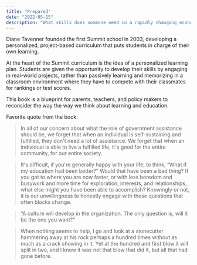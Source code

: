 ```yaml
---
title: "Prepared"
date: "2022-05-15"
description: "What skills does someone need in a rapidly changing economy? What does it mean to engage in work that feels purposeful?"
---
```


Diane Tavenner founded the first Summit school in 2003, developing a personalized, project-based curriculum that puts students in charge of their own learning.

At the heart of the Summit curriculum is the idea of a personalized learning plan. Students are given the opportunity to develop their skills by engaging in real-world projects, rather than passively learning and memorizing in a classroom environment where they have to compete with their classmates for rankings or test scores.

This book is a blueprint for parents, teachers, and policy makers to reconsider the way the way we think about learning and education.

Favorite quote from the book:

> In all of our concern about what the role of government assistance should be, we forget that when an individual is self-sustaining and fulfilled, they don't need a lot of assistance. We forget that when an individual is able to live a fulfilled life, it's good for the entire community, for our entire society.

> It's difficult, if you're generally happy with your life, to think, “What if my education had been better?” Would that have been a bad thing? If you got to where you are now faster, or with less boredom and busywork and more time for exploration, interests, and relationships, what else might you have been able to accomplish? Knowingly or not, it is our unwillingness to honestly engage with these questions that often blocks change.

> “A culture will develop in the organization. The only question is, will it be the one you want?”

> When nothing seems to help, I go and look at a stonecutter hammering away at his rock perhaps a hundred times without as much as a crack showing in it. Yet at the hundred and first blow it will split in two, and I know it was not that blow that did it, but all that had gone before.
